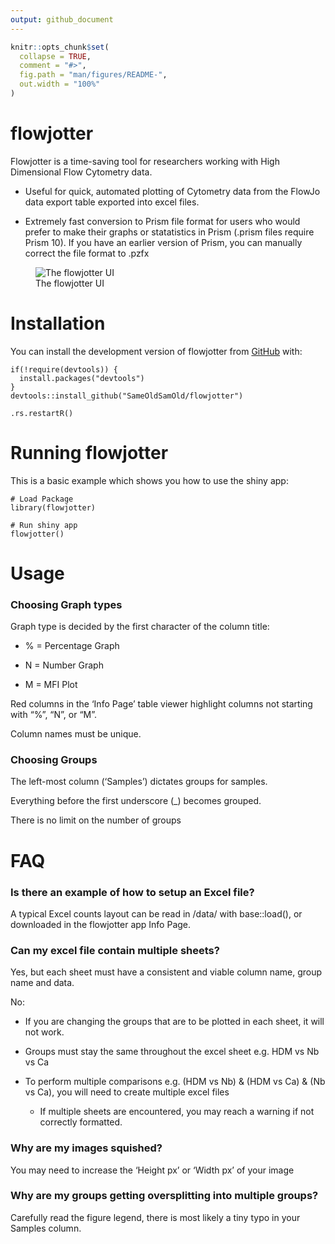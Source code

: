 ```yaml
---
output: github_document
---
```


<!-- README.md is generated from README.Rmd. Please edit that file -->

```r
knitr::opts_chunk$set(
  collapse = TRUE,
  comment = "#>",
  fig.path = "man/figures/README-",
  out.width = "100%"
)
```

# flowjotter

<!-- badges: start -->
<!-- badges: end -->

Flowjotter is a time-saving tool for researchers working with High Dimensional Flow Cytometry data.

* Useful for quick, automated plotting of Cytometry data from the FlowJo data export table exported into excel files. 

* Extremely fast conversion to Prism file format for users who would prefer to make their graphs or statatistics in Prism (.prism files require Prism 10). If you have an earlier version of Prism, you can manually correct the file format to .pzfx

![The flowjotter UI](inst/logos/flowjotter_app.png)

# Installation

You can install the development version of flowjotter from [GitHub](https://github.com/) with:
```
if(!require(devtools)) {
  install.packages("devtools")
} 
devtools::install_github("SameOldSamOld/flowjotter")

.rs.restartR()
```

# Running flowjotter

This is a basic example which shows you how to use the shiny app:

```
# Load Package
library(flowjotter)

# Run shiny app
flowjotter()
```

# Usage

### Choosing Graph types

Graph type is decided by the first character of the column title:

* % = Percentage Graph

* N = Number Graph

* M = MFI Plot

Red columns in the 'Info Page' table viewer highlight columns not starting with "%", "N", or "M".

Column names must be unique.

### Choosing Groups

The left-most column ('Samples') dictates groups for samples.

Everything before the first underscore (_) becomes grouped.

There is no limit on the number of groups

# FAQ

### Is there an example of how to setup an Excel file?

A typical Excel counts layout can be read in /data/ with base::load(), or downloaded in the flowjotter app Info Page.

### Can my excel file contain multiple sheets?

Yes, but each sheet must have a consistent and viable column name, group name and data.

No:

* If you are changing the groups that are to be plotted in each sheet, it will not work.

* Groups must stay the same throughout the excel sheet e.g. HDM vs Nb vs Ca

* To perform multiple comparisons e.g. (HDM vs Nb) & (HDM vs Ca) & (Nb vs Ca), you will need to create multiple excel files

  * If multiple sheets are encountered, you may reach a warning if not correctly formatted.

### Why are my images squished?

You may need to increase the 'Height px' or 'Width px' of your image

### Why are my groups getting oversplitting into multiple groups?

Carefully read the figure legend, there is most likely a tiny typo in your Samples column.
